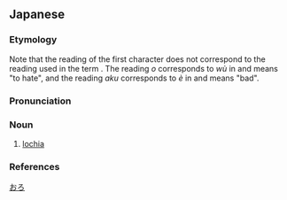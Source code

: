==Japanese==
{{wikipedia|lang=ja}}
{{ja-kanjitab|お|ろ|yomi=o}}

===Etymology===
Note that the reading of the first character does not correspond to the reading used in the {{etyl|cmn|-}} term {{m|zh|惡露|tr=èlù||lochia}}. The reading ''o'' corresponds to ''wù'' in {{etyl|cmn|-}} and means "to hate", and the reading ''aku'' corresponds to ''è'' in {{etyl|cmn|-}} and means "bad".

===Pronunciation===
{{ja-pron|yomi=kanon|おろ|acc=1|acc_ref=DJR}}

===Noun===
{{ja-noun|kyu=惡露|おろ|hhira=をろ}}

# [[lochia]]

===References===
<references/>

[[Category:ja:Obstetrics|おろ]]